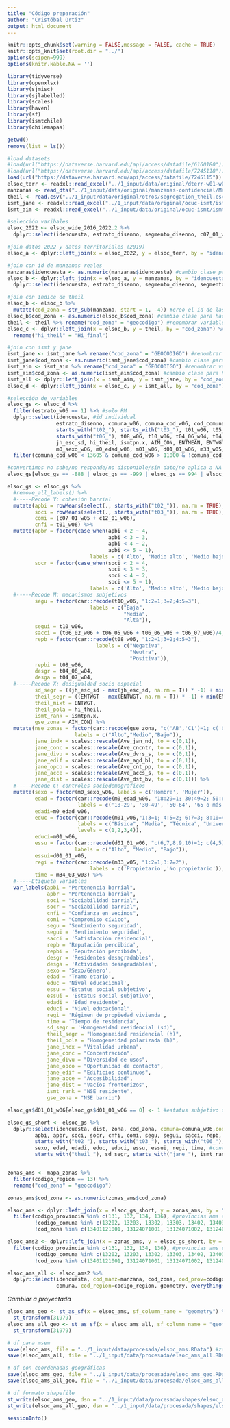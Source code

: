 ```yaml
---
title: "Código preparación"
author: "Cristóbal Ortiz"
output: html_document
---
```


```r
knitr::opts_chunk$set(warning = FALSE,message = FALSE, cache = TRUE)
knitr::opts_knit$set(root.dir = "../")
options(scipen=999)
options(knitr.kable.NA = '')
```

```r
library(tidyverse)
library(openxlsx)
library(sjmisc)
library(sjlabelled)
library(scales)
library(haven)
library(sf)
library(ismtchile)
library(chilemapas)
```

```r
getwd()
remove(list = ls())

#load datasets
#load(url("https://dataverse.harvard.edu/api/access/datafile/6160180")) #ola 5 2021
#load(url("https://dataverse.harvard.edu/api/access/datafile/7245118")) #long 2026-2022
load(url("https://dataverse.harvard.edu/api/access/datafile/7245115")) #wide 2016-2022
elsoc_terr <- readxl::read_excel("../1_input/data/original/dterr-w01-w04/BASE_2019_COD.xlsx")
manzanas <- read_dta("../1_input/data/original/manzanas-confidencial/Manzanas_ELSOC2019_20200707.dta") #manzanas elsoc
theil <- read.csv("../1_input/data/original/otros/segregation_theil.csv") #theil calculado por QR
ismt_jane <- readxl::read_excel("../1_input/data/original/ocuc-ismt/ismt_jane.xlsx") #ismt y jane index calculados por RT/OCUC
ismt_aim <- readxl::read_excel("../1_input/data/original/ocuc-ismt/ismt_aim.xlsx") #gse calculado por RT
```

```r
#selección varibales
elsoc_2022 <- elsoc_wide_2016_2022.2 %>% 
  dplyr::select(idencuesta, estrato_disenno, segmento_disenno, c07_01_w05, m33_w05, m34_03_w03, t04_06_w04, t04_07_w04, ends_with("_w06")) #selecciono de la ola 6 o, en su defecto, de la última ola medida

#join datos 2022 y datos territoriales (2019) 
elsoc_a <- dplyr::left_join(x = elsoc_2022, y = elsoc_terr, by = "idencuesta")

#join con id de manzanas reales
manzanas$idencuesta <- as.numeric(manzanas$idencuesta) #cambio clase para hacer el siguiente join
elsoc_b <- dplyr::left_join(x = elsoc_a, y = manzanas, by = "idencuesta") %>% 
  dplyr::select(idencuesta, estrato_disenno, segmento_disenno, segmento, manzana, cod_comuna, dist, zona, everything()) #reordeno variables vía select

#join con índice de theil
elsoc_b <- elsoc_b %>% 
  mutate(cod_zona = str_sub(manzana, start = 1, -4)) #creo el id de las zonas censales a partir de las manzanas
elsoc_b$cod_zona <- as.numeric(elsoc_b$cod_zona) #cambio clase para hacer el siguiente join
theil <- theil %>% rename("cod_zona" = "geocodigo") #renombrar variable para posterior join
elsoc_c <- dplyr::left_join(x = elsoc_b, y = theil, by = "cod_zona") %>% 
  rename("hi_theil" = "Hi_final")

#join con ismt y jane
ismt_jane <- ismt_jane %>% rename("cod_zona" = "GEOCODIGO") #renombrar variable para posterior join
ismt_jane$cod_zona <- as.numeric(ismt_jane$cod_zona) #cambio clase para hacer el siguiente join
ismt_aim <- ismt_aim %>% rename("cod_zona" = "GEOCODIGO") #renombrar variable para posterior join
ismt_aim$cod_zona <- as.numeric(ismt_aim$cod_zona) #cambio clase para hacer el siguiente join
ismt_all <- dplyr::left_join(x = ismt_aim, y = ismt_jane, by = "cod_zona")
elsoc_d <- dplyr::left_join(x = elsoc_c, y = ismt_all, by = "cod_zona")
```

```r
#selección de variables
elsoc_gs <- elsoc_d %>% 
  filter(estrato_w06 == 1) %>% #solo RM
  dplyr::select(idencuesta, #id individual
                estrato_disenno, comuna_w06, comuna_cod_w06, cod_comuna, dist, zona, cod_zona, segmento_disenno, segmento, manzana,  #id geográficos
                starts_with("t02_"), starts_with("t03_"), t01_w06, t05_w06, c12_01_w06, c07_01_w05, # cohesión barrial
                starts_with("t06_"), t08_w06, t10_w06, t04_06_w04, t04_07_w04, # mecanismos subjetivos 
                jh_esc_sd, hi_theil, ismtpn.x, AIM_CON, ENTMEAN, ENTWGT, starts_with("Ave_"), #desigualdad socioespacial
                m0_sexo_w06, m0_edad_w06, m01_w06, d01_01_w06, m33_w05, m34_03_w03) %>% #controles 
  filter(comuna_cod_w06 < 13605 & comuna_cod_w06 > 11000 & !comuna_cod_w06 %in% c(13602, 13603)) #dejar sólo casos que no se han ido de comunas del gran santiago en la medición de la ola 6

#convertimos no sabe/no responde/no disponible/sin dato/no aplica a NA
elsoc_gs[elsoc_gs == -888 | elsoc_gs == -999 | elsoc_gs == 994 | elsoc_gs == 995 | elsoc_gs == 996 | elsoc_gs == -666 | elsoc_gs == -777] <- NA
```

```r
elsoc_gs <- elsoc_gs %>% 
  #remove_all_labels() %>%
  #-----Recode Y: cohesión barrial
  mutate(apbi = rowMeans(select(., starts_with("t02_")), na.rm = TRUE),
         soci = rowMeans(select(., starts_with("t03_")), na.rm = TRUE),
         comi = (c07_01_w05 + c12_01_w06),
         cnfi = t01_w06) %>% 
  mutate(apbr = factor(case_when(apbi < 2 ~ 4, 
                                 apbi < 3 ~ 3,
                                 apbi < 4 ~ 2, 
                                 apbi <= 5 ~ 1),
                           labels = c('Alto', 'Medio alto', 'Medio bajo', 'Bajo')),
         socr = factor(case_when(soci < 2 ~ 4, 
                                 soci < 3 ~ 3,
                                 soci < 4 ~ 2, 
                                 soci <= 5 ~ 1),
                           labels = c('Alto', 'Medio alto', 'Medio bajo', 'Bajo')),
  #-----Recode M: mecanismos subjetivos 
         segu = factor(car::recode(t10_w06, "1:2=1;3=2;4:5=3"),
                           labels = c("Baja",
                                      "Media",
                                      "Alta")),
         segui = t10_w06,
         sacci = (t06_02_w06 + t06_05_w06 + t06_06_w06 + t06_07_w06)/4,
         repb = factor(car::recode(t08_w06, "1:2=1;3=2;4:5=3"),
                             labels = c("Negativa",
                                        "Neutra", 
                                        "Positiva")),
         repbi = t08_w06,
         desgr = t04_06_w04,
         desga = t04_07_w04,
  #-----Recode X: desigualdad socio espacial
         sd_segr = ((jh_esc_sd - max(jh_esc_sd, na.rm = T)) * -1) + min(jh_esc_sd, na.rm = T), #invierto para que mida homogeneidad (sd)
         theil_segr = ((ENTWGT - max(ENTWGT, na.rm = T)) * -1) + min(ENTWGT, na.rm = T), #invierto para que mida homogeneidad (theil)
         theil_mixt = ENTWGT,
         theil_pola = hi_theil, 
         ismt_rank = ismtpn.x,
         gse_zona = AIM_CON) %>% 
  mutate(nse_zonas = factor(car::recode(gse_zona, "c('AB','C1')=1; c('C2','C3')=2; c('D','E')=3"),
                      labels = c("Alto","Medio","Bajo")),
         jane_indx = scales::rescale(Ave_jan_nd, to = c(0,1)),
         jane_conc = scales::rescale(Ave_cncntr, to = c(0,1)),
         jane_divu = scales::rescale(Ave_dvrs_s, to = c(0,1)),
         jane_edif = scales::rescale(Ave_agd_bl, to = c(0,1)),
         jane_opco = scales::rescale(Ave_cnt_pp, to = c(0,1)),
         jane_acce = scales::rescale(Ave_accs_s, to = c(0,1)),
         jane_dist = scales::rescale(Ave_dst_bv, to = c(0,1))) %>% 
  #-----Recode C: controles sociodemográficos
  mutate(sexo = factor(m0_sexo_w06, labels = c('Hombre', 'Mujer')),
         edad = factor(car::recode(m0_edad_w06, "18:29=1; 30:49=2; 50:64=3; 65:150=4"),
                       labels = c('18-29', '30-49', '50-64', '65 o más')),
         edadi=m0_edad_w06,
         educ = factor(car::recode(m01_w06,"1:3=1; 4:5=2; 6:7=3; 8:10=4"),
                       labels = c("Básica", "Media", "Técnica", "Universitaria"),
                       levels = c(1,2,3,4)),
         educi=m01_w06,
         essu = factor(car::recode(d01_01_w06, "c(6,7,8,9,10)=1; c(4,5)=2; c(0,1,2,3)=3"),
                      labels = c("Alto", "Medio", "Bajo")),
         essui=d01_01_w06,
         regi = factor(car::recode(m33_w05, "1:2=1;3:7=2"),
                           labels = c('Propietario','No propietario')),
         time = m34_03_w03) %>% 
  #-----Etiqueta variables
  var_labels(apbi = "Pertenencia barrial",
             apbr = "Pertenencia barrial",
             soci = "Sociabilidad barrial",
             socr = "Sociabilidad barrial",
             cnfi = "Confianza en vecinos",
             comi = "Compromiso cívico",
             segu = 'Sentimiento seguridad',
             segui = 'Sentimiento seguridad',
             sacci = 'Satisfacción residencial',
             repb = 'Reputación percibida',
             repbi = 'Reputación percibida',
             desgr = 'Residentes desagradables',
             desga = 'Actividades desagradables',
             sexo = 'Sexo/Género',
             edad = 'Tramo etario',
             educ = 'Nivel educacional',
             essu = 'Estatus social subjetivo',
             essui = 'Estatus social subjetivo',
             edadi = 'Edad residente',
             educi = "Nivel educacional",
             regi = 'Régimen de propiedad vivienda',
             time = 'Tiempo de residencia',
             sd_segr = 'Homogeneidad residencial (sd)',
             theil_segr = "Homogeneidad residencial (h)",
             theil_pola = "Homogeneidad polarizada (h)",
             jane_indx = "Vitalidad urbana",
             jane_conc = "Concentración",
             jane_divu = "Diversidad de usos",
             jane_opco = "Oportunidad de contacto",
             jane_edif = "Edificios continuos",
             jane_acce = "Accesibilidad",
             jane_dist = "Vacíos fronterizos",
             ismt_rank = "NSE residente",
             gse_zona = "NSE barrio")

elsoc_gs$d01_01_w06[elsoc_gs$d01_01_w06 == 0] <- 1 #estatus subjetivo de 1 a 10 (no de 0 a 10)
```

```r
elsoc_gs_short <- elsoc_gs %>% 
  dplyr::select(idencuesta, dist, zona, cod_zona, comuna=comuna_w06,cod_comuna=comuna_cod_w06, manzana, #ids
         apbi, apbr, soci, socr, cnfi, comi, segu, segui, sacci, repb, repbi, desgr, desga, #cohesión y mecanismos
         starts_with("t02_"), starts_with("t03_"), starts_with("t06_"),
         sexo, edad, edadi, educ, educi, essu, essui, regi, time, #controles
         starts_with("theil_"), sd_segr, starts_with("jane_"), ismt_rank, gse_zona)   #desigualdad


zonas_ams <- mapa_zonas %>% 
  filter(codigo_region == 13) %>% 
  rename("cod_zona" = "geocodigo")

zonas_ams$cod_zona <- as.numeric(zonas_ams$cod_zona)

elsoc_ams <- dplyr::left_join(x = elsoc_gs_short, y = zonas_ams, by = "cod_zona") %>% #sólo zonas con datos elsoc
  filter(codigo_provincia %in% c(131, 132, 134, 136), #provincias ams excepto chacabuco
         !codigo_comuna %in% c(13202, 13203, 13302, 13303, 13402, 13403, 13404, 13601, 13602, 13603, 13605), #quitar comunas fuera del ams
         !cod_zona %in% c(13401121001, 13124071001, 13124071002, 13124071004, 13124071005, 13124081001, 13124071003, 13119131001)) #quitar zonas fuera de la mancha urbana

elsoc_ams2 <- dplyr::left_join(x = zonas_ams, y = elsoc_gs_short, by = "cod_zona") %>% #todas las zonas del ams
  filter(codigo_provincia %in% c(131, 132, 134, 136), #provincias ams excepto chacabuco
         !codigo_comuna %in% c(13202, 13203, 13302, 13303, 13402, 13403, 13404, 13601, 13602, 13603, 13605), #quitar comunas fuera del ams
         !cod_zona %in% c(13401121001, 13124071001, 13124071002, 13124071004, 13124071005, 13124081001, 13124071003, 13119131001)) #quitar zonas fuera de la mancha urbana

elsoc_ams_all <- elsoc_ams2 %>% 
  dplyr::select(idencuesta, cod_manz=manzana, cod_zona, cod_prov=codigo_provincia, cod_comuna, 
                comuna, cod_region=codigo_region, geometry, everything())
```

*Cambiar a proyectada*
```r
elsoc_ams_geo <- st_as_sf(x = elsoc_ams, sf_column_name = "geometry") %>% 
  st_transform(31979)
elsoc_ams_all_geo <- st_as_sf(x = elsoc_ams_all, sf_column_name = "geometry") %>% 
  st_transform(31979)
```


```r
# df para msem 
save(elsoc_ams, file = "../1_input/data/procesada/elsoc_ams.RData") #zonas elsoc
save(elsoc_ams_all, file = "../1_input/data/procesada/elsoc_ams_all.RData") #zonas ams

# df con coordenadas geográficas
save(elsoc_ams_geo, file = "../1_input/data/procesada/elsoc_ams_geo.RData") #zonas elsoc
save(elsoc_ams_all_geo, file = "../1_input/data/procesada/elsoc_ams_all_geo.RData") #zonas ams

# df formato shapefile 
st_write(elsoc_ams_geo, dsn = "../1_input/data/procesada/shapes/elsoc_ams_geo.shp", delete_layer = TRUE) #zonas elsoc
st_write(elsoc_ams_all_geo, dsn = "../1_input/data/procesada/shapes/elsoc_ams_all_geo.shp", delete_layer = TRUE) #zonas ams
```

```r
sessionInfo()
```

